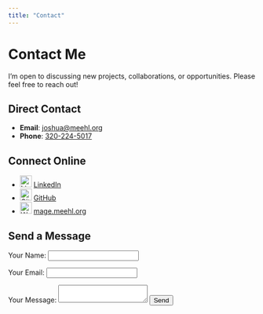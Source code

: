 ```yaml
---
title: "Contact"
---
```


# Contact Me

I'm open to discussing new projects, collaborations, or opportunities. Please feel free to reach out!

## Direct Contact

- **Email**: [joshua@meehl.org](mailto:joshua@meehl.org)
- **Phone**: [320-224-5017](tel:3202245017)

## Connect Online

- ![LinkedIn](images/linkedin.png){width=24px} [LinkedIn](https://www.linkedin.com/in/meehl)
- ![GitHub](images/github.png){width=24px} [GitHub](https://github.com/meehljd)
- ![Website](images/website.png){width=24px} [mage.meehl.org](https://mage.meehl.org)

## Send a Message

<form action="https://formspree.io/f/your-form-id" method="POST">
  <label for="name">Your Name:</label>
  <input type="text" id="name" name="name">

  <label for="email">Your Email:</label>
  <input type="email" id="email" name="_replyto">

  <label for="message">Your Message:</label>
  <textarea id="message" name="message"></textarea>

  <button type="submit">Send</button>
</form>
